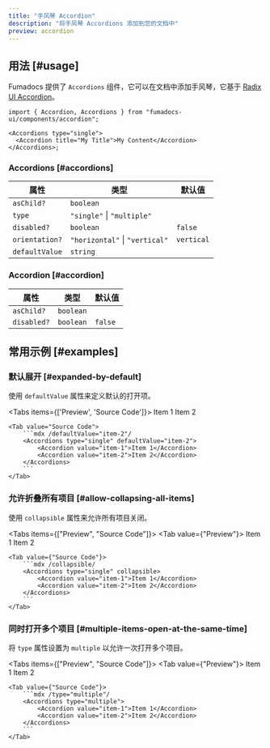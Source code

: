 ```yaml
---
title: "手风琴 Accordion"
description: "将手风琴 Accordions 添加到您的文档中"
preview: accordion
---
```


## 用法 [#usage]

Fumadocs 提供了 `Accordions` 组件，它可以在文档中添加手风琴，它基于 [Radix UI Accordion](https://www.radix-ui.com/primitives/docs/components/accordion)。

```tsx
import { Accordion, Accordions } from "fumadocs-ui/components/accordion";

<Accordions type="single">
  <Accordion title="My Title">My Content</Accordion>
</Accordions>;
```

### Accordions [#accordions]

| 属性             | 类型                             | 默认值                                            |
|----------------|--------------------------------|------------------------------------------------|
| `asChild?`     | `boolean`                      | <Minus width="16" className="text-gray-400" /> |
| `type`         | `"single"` \| `"multiple"`     | <Minus width="16" className="text-gray-400" /> |
| `disabled?`    | `boolean`                      | `false`                                        |
| `orientation?` | `"horizontal"` \| `"vertical"` | `vertical`                                     |
| `defaultValue` | `string`                       | <Minus width="16" className="text-gray-400" /> |

### Accordion [#accordion]

| 属性          | 类型        | 默认值                                            |
|-------------|-----------|------------------------------------------------|
| `asChild?`  | `boolean` | <Minus width="16" className="text-gray-400" /> |
| `disabled?` | `boolean` | `false`                                        |

## 常用示例 [#examples]

### 默认展开 [#expanded-by-default]

使用 `defaultValue` 属性来定义默认的打开项。

<Tabs items={['Preview', 'Source Code']}>
    <Tab value="Preview">
        <Accordions type="single" defaultValue="item-2">
            <Accordion value="item-1">Item 1</Accordion>
            <Accordion value="item-2">Item 2</Accordion>
        </Accordions>
    </Tab>

    <Tab value="Source Code">
        ```mdx /defaultValue="item-2"/
        <Accordions type="single" defaultValue="item-2">
            <Accordion value="item-1">Item 1</Accordion>
            <Accordion value="item-2">Item 2</Accordion>
        </Accordions>
        ```
    </Tab>
</Tabs>

### 允许折叠所有项目 [#allow-collapsing-all-items]

使用 `collapsible` 属性来允许所有项目关闭。

<Tabs items={["Preview", "Source Code"]}>
    <Tab value={"Preview"}>
        <Accordions type="single" collapsible>
            <Accordion value="item-1">Item 1</Accordion>
            <Accordion value="item-2">Item 2</Accordion>
        </Accordions>
    </Tab>

    <Tab value={"Source Code"}>
        ```mdx /collapsible/
        <Accordions type="single" collapsible>
            <Accordion value="item-1">Item 1</Accordion>
            <Accordion value="item-2">Item 2</Accordion>
        </Accordions>
        ```
    </Tab>
</Tabs>


### 同时打开多个项目 [#multiple-items-open-at-the-same-time]

将 `type` 属性设置为 `multiple` 以允许一次打开多个项目。

<Tabs items={["Preview", "Source Code"]}>
    <Tab value={"Preview"}>
        <Accordions type="multiple" collapsible>
            <Accordion value="item-1">Item 1</Accordion>
            <Accordion value="item-2">Item 2</Accordion>
        </Accordions>
    </Tab>

    <Tab value={"Source Code"}>
        ```mdx /type="multiple"/
        <Accordions type="multiple">
            <Accordion value="item-1">Item 1</Accordion>
            <Accordion value="item-2">Item 2</Accordion>
        </Accordions>
        ```
    </Tab>
</Tabs>